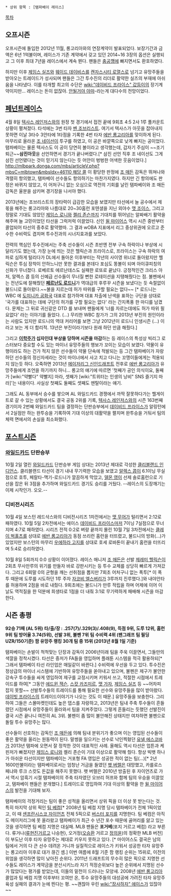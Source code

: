  * 상위 항목 : [탬파베이 레이스]

[[목차]]
== 오프시즌 ==
오프시즌에 돌입한 2012년 11월, 롱고리아와의 연장계약이 발표되었다. 보장기간과 금액은 6년 1억불이며, 레이스가 기존 계약에서 갖고 있던 2014~16 3장의 옵션은 실행되고 그 이후 최대 7년을 레이스에서 계속 뛴다. 팬들은 [[충공깽]]에 빠지면서도 환호하였다.

하지만 이후 [[제임스 실즈]]와 [[웨이드 데이비스]]를 [[캔자스시티 로열스]]로 넘기고 유망주들을 받아오는 트레이드가 성사되며 팬들은 그간 투수진의 리더로 활약한 실즈의 부재에 아쉬움을 나타냈다. 이를 타개할 최고의 수단은 [[wiki:"데이비드 프라이스" 값등이]]의 장기계약이지만... 레이스는 돈이 없잖아. [[안될거야 아마]]-라는게 대다수의 전망이었다.

== [[페넌트레이스]] ==
4월 8일 [[텍사스 레인저스]]와의 원정 첫 경기에서 접전 끝에 9회초 4:5 2사 1루 풀카운트 상황이 펼쳐졌다. 타석에는 3번 타자 [[벤 조브리스트]]. 여기서 텍사스가 아웃을 잡아내지 못하면 이날 3타수 3안타에 1타점을 기록한 4번 타자 [[에반 롱고리아]]를 맞이하게 된다. 마무리로 올라온 [[조 네이선]]이 투구를 하였고, 이 공은 바깥쪽으로 낮게 빠지는 공이었다. 탬파베이는 물론 텍사스도 이 공이 당연히 볼이라고 생각했는데, 갑자기 주심이 ~~조기퇴근~~'''삼진아웃'''을 선언하면서 경기가 끝나버렸다.[* 삼진 선언 직후 조 네이선도 그게 삼진 선언됐다는 것이 믿기지 않는다는 듯 어안이 벙벙한 어색한 웃음이었다.] [[http://mlbpark.donga.com/mbs/articleV.php?mbsC=mlbtown&mbsIdx=46110 해당 콜]]
이 황당한 판정에 [[조 매든]] 감독은 뛰쳐나와 격렬히 항의했고, 탬파베이 선수들도 항의하기는 마찬가지였다. 하지만 긴 항의에도 판정은 바뀌지 않았고, 이 어처구니 없는 오심으로 역전의 기회를 날린 탬파베이와 조 매든 감독은 울분을 삼키며 경기장을 나서야 했다.

2013년에는 조브리스트의 장타력이 급감한 모습을 보였지만 타선에서 늘 공수에서 제 몫을 해주는 롱고리아와 나름대로 20~30홈런 포텐셜을 지닌 외야수 [[맷 조이스]], 그리고 정말로 기대도 않았던 [[제임스 로니]]와 [[켈리 존슨]]까지 기대치를 뛰어넘는 알짜배기 활약을 해주며 늘 고민이었던 타선을 그럭저럭 이끌었다. 신인 [[윌 마이어스]] 역시 시즌 중반부터 콜업되어 타선의 중추로 활약했따. 그 결과 wOBA 지표에서 리그 중상위권에 오르고 준수한 수비력도 겹치며 투수진과의 시너지효과를 보았다. 

전력의 핵심인 투수진에서는 주축 선수들이 시즌 초반엔 전부 구속 하락이나 부상에 시달리기도 했는데, 가장 눈에 띄는 것은 헬릭슨과 프라이스로, 프라이스는 구속 하락의 여파로 심하게 털리다가 DL에서 돌아온 이후부터는 작년의 사이영 위너로 돌아왔지만 헬릭슨은 투심 장착이 안하느니만 못한 결과를 본데다 포심도 똥볼이 되며 아이큐피칭의 신화가 무너졌다. 로베르토 에르난데스도 실패한 로또로 끝났다. 긍정적인건 크리스 아처, 알렉스 콥 등의 신예급 선수들이 무너질 뻔한 로테이션을 지탱해줬다는 점. 불펜에서는 전년도에 잘해줬던 '''[[페르난도 로드니]]'''가 역대급의 후루꾸 시즌을 보냈다는 듯 속절없이 불드니로 돌아왔다.~~불을 지르는데 허가 따위를 구할 필요는 없다~~ [* 로드니는 WBC 에 [[도미니카 공화국]] 대표로 참가하며 대표 차출에 난색을 표하는 구단을 상대로 '국가를 대표하는 데에 구단의 허가를 구할 필요는 없다' 라는 간지폭풍 한 마디를 남겼다. 문제는 그 뒤로 귀신같은 DTD 를 보내며 팬들에게 '너를 자르는데에도 허가 따위 필요없다' 라는 이야기를 들었다. (...) 무리한 WBC 참가가 그의 2013년 부진의 원인이라는 사람도 있지만 로드니의 역대 커리어를 보면 그냥 2012년이 로드니 인생시즌 (...) 이라고 보는 게 더 합리적. 13년은 부진이라기보다 원래 하던 만큼 해줬다.]

그리고 '''[[이학주]]가 십자인대 부상을 당하며 시즌을 마감'''하는 등 레이스의 특성상 빅리그 로스터보다 중요할 수도 있는 마이너 유망주들의 행보가 꼬이는 모습이 보였다. 약물이 유행이라도 하는 건가 적지 않은 선수들이 약물 단속에 적발되는 등 그간 탬파베이가 자랑하던 선수들의 정신자세라는 것이 마이너에서 사고 치고 다니는 꼬맹이들에게는 적용되지 않는듯 하다. 오죽하면 2013년 [[메이저리그 신인드래프트]] 전후로 [[에반 롱고리아]]가 유망주들에게 조언을 하기까지 하니... 롱고의 얘기에 따르면 '첫째가 공인 의식이요, 둘째가 [wiki:"약빨다" 약빨지] 마라, 셋째가 [wiki:"트위터는 인생의 낭비" SNS 즐기지 마라]'는 내용이다. 사실상 첫째도 둘째도 셋째도 멘탈이라는 얘기.

그래도 AL 동부에서 승수를 쌓으며 AL 와일드카드 경쟁에서 까딱 잘못하다가는 헬게이트로 갈 수 있는 상황에서도 결국 공동 2위를 기록, [[텍사스 레인저스]]와의 시즌 163번째 경기이자 2번째 와일드카드 팀을 결정하는 단판승부에서 [[데이비드 프라이스]]가 알링턴에서 2실점만 하는 완투승을 기록하여 기대 이상의 대활약을 펼치며 완투승을 거둬서 팀의 체력 면에서의 손실을 최소화했다.

== [[포스트시즌]] ==
=== [[와일드카드]] 단판승부 ===
10월 2일 열린 [[와일드카드]] 단판승부 게임 상대는 2013년 제대로 각성한 [[클리블랜드 인디언스]]. 클리블랜드 타선이 경기 내내 무기력한 모습을 보였고 [[알렉스 콥]]이 6.1이닝 무실점으로 호투, 페랄타-맥기-로드니가 깔끔하게 막았고, [[델몬 영]]이 선제 솔로홈런으로 기선을 잡은 뒤 3점을 추가하며 와일드카드 경기도 승리를 거뒀다. --레이스의 도장깨기는 이제 시작인가. 오오.--

=== 디비전시리즈 ===
10월 4일 보스턴 레드삭스와의 디비전시리즈 1차전에서는 [[맷 무어]]가 털리면서 2:12로 패하였다. 10월 5일 2차전에서는 에이스 [[데이비드 프라이스]]마저 7이닝 7실점으로 무너지며 4:7로 패하였다. 시리즈 전적 0:2로 벼랑 끝까지 몰린 10월 7일 3차전에서는 [[클레이 벅홀츠]]를 상대로 [[에반 롱고리아]]가 동점 쓰리런 홈런을 터뜨렸고, 불드니의 방화(...)가 있었지만 보스턴의 마무리 [[우에하라 고지]]를 상대로 호세 로바톤이 끝내기 홈런을 터뜨리며 5:4로 승리하였다.

10월 8일 5회까지 0:0 상황이 이어졌다. 레이스 매니저 [[조 매든]]은 선발 [[제레미 헬릭슨]]이 2회초 무사만루의 위기를 만들자 바로 강판시키는 등 투수 교체를 상당히 빠르게 가져갔다. 그리고 6회말 0의 균형을 깨는 선취점을 뽑지만 7회초 어처구니 없는 폭투[* 이 폭투 때문에 도루를 시도하던 1루 주자 [[자코비 엘스버리]]가 3루까지 진루했다.]와 내야안타를 허용하며 2점을 바로 내줬다. 9회초에는 불드니가 만루 적립을 하며 어제에 이어 이날도 역적질을 한 덕분에 희생타로 1점을 더 내줘 3:1로 무기력하게 패배해 시즌을 마감한다.

== 시즌 총평 ==
'''92승 71패 (AL 5위)'''
'''타/출/장 : .257(7)/.329(3)/.408(9), 득점 9위, 도루 12위, 홈런 9위'''
'''팀 방어율 3.74(5위), 선발 3위, 불펜 7위'''
'''팀 수비력 4위 (팬그래프 팀 필딩 UZR/150기준)'''
'''팜 유망주 랭킹 30개 팀 중 15위 (2013년 8월 1일 기준)'''

탬파베이는 손발이 척척맞는 단장과 감독이 2006년이래 팀을 주욱 이끌면서, 그들만의 색깔을 정착시켰다. 타선은 중저가 FA들을 영입하며 플래툰 시스템을 적극 활용하되[* 그래서 탬파베이 타선 라인업은 매일같이 바뀐다.] 수비력에 우선을 두고 있다. 투수진은 정상급의 마이너 시스템에 기반하여 유망주들을 쏟아내고 있으며, 불펜은 제구가 불안한 강속구 투수들을 싸게 영입하여 제구를 교정시키며 키워서 쓰고, 적절한 시점에서 트레이드를 하여[* 그동안 [[에드윈 잭슨]], [[스캇 카즈미르]], [[맷 가자]], [[제임스 실즈]] 등 ~~어차피 잡지 못할~~ 선발투수들의 트레이드를 통해 필요한 선수와 유망주들을 많이 받아왔다. [[데이빗 프라이스]]의 트레이드이야기가 나오는 것도 이 때문.] 유망주들을 보충한다. 그리하여 그들은 스몰마켓인데도 높은 뎁스를 자랑하고, 2013년은 팀내 주축 투수들이 흔들렸던 시점에서 유망주들이 올라와서 팀을 지켜주었다. 그렇게 흔들리는 듯했던 선발진이 결국 시즌 끝나니 여전히 AL 3위. 불펜이 좀 많이 불안해진 상태지만 여차하면 불펜으로 돌릴 투수 유망주는 많다.

선수들이 선호하는 감독인 [[조 매든]]에 의해 팀내 분위기가 좋으며 이는 영입된 선수들이 좋은 활약을 올리는 원동력이 된다. 말썽을 일으키는 선수로 낙인찍혔던 [[유넬 에스코바]]가 2013년 탬파에 오면서 잘 정착한 것이 대표적인 사례. 올해도 역시 타선은 업튼과 케핀저가 빠졌지만 [[제임스 로니]]와 켈리 존슨이 기대 이상으로 활약해 줬다. 항상 빅뱃 하나가 아쉬운 타선이지만 탬파베이는 거포형 FA 영입은 성공한 적이 없는 팀(...)[* 2년 1600만불이라는 탬파베이로서는 엄청난 거금을 들였던 [[팻 버렐]]은 대망했고, 카를로스 페냐와 루크 스캇도 돈값을 해주지 못했다. 팻 버렐은 2010년 방출된 후 자이언츠로 가서 역시 암흑기 시절 탬파베이의 주축 타자였던 오브리 허프와 함께 팀의 우승을 이끌었고, 탬파베이 팬들은 분개했다.] 트레이드로 영입하여 기대 이상의 활약을 한 [[윌 마이어스]]의 발전을 기대해 보자.

탬파베이의 걱정거리는 팀이 좋은 성적을 올리면서 상위 픽을 더 이상 못 받는다는 것. 특히 마지막 상위 픽인 [[팀 베컴]][* 2008년 팀 베컴 지명 당시 탬파베이가 전체 1픽이었고, 이 때 [[샌프란시스코 자이언츠]] 전체 5픽으로 [[버스터 포지]]를 지명한다. 팀 베컴은 아직도 메이저리그에 못 올라왔고 탬파베이가 최근 수 년간 포수 때문에 골머리를 앓고 있는 것을 생각하면 팀 베컴 지명은 대실패. MLB 팬들은 '''포거베'''(포지 거르고 베컴) 라고 부른다. 류거나([[류현진]]거르고 나승현}, 오거정([[오승환]] 거르고 [[정의윤]])의 정확한 MLB 버전]이 부도난 이후 타자 유망주는 제대로 키우지 못하고 있다. [* 마이어스도 결국은 남의 팀에서 거의 다 큰 선수 데려온 거니까 실질적으로 레이스가 키워서 성공한 타자 유망주는 롱고리아 이후로 대가 끊긴 셈.] 이번 여름에 8월 기준 팜 랭킹 순위는 15위로, 이전의 위엄을 생각하면 많이 낮아진 순위다. 2011년 드래프트의 무수히 많은 픽으로 지명한 선수들도 레이스가 계약금을 분산시키느라 자기 적정순위보다 높은 순위에서 지명된 선수가 많았다는 평가를 받았는데, 이들의 밑천이 드러나는 모양새. 2008년 [[에반 롱고리아]] 콜업과 팀 베컴 지명 이후부터 꼬여만 온, 투수 유망주들의 대성공에 가려진 타자 유망주 육성 실패의 결과가 눈에 띈다는 평. ~~괜찮아 우린 [[wiki:"장사하자" 에이스]]가 있잖아~~

